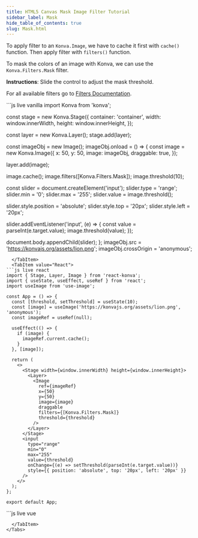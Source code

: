 ```yaml
---
title: HTML5 Canvas Mask Image Filter Tutorial
sidebar_label: Mask
hide_table_of_contents: true
slug: Mask.html
---
```


To apply filter to an `Konva.Image`, we have to cache it first with `cache()` function. Then apply filter with `filters()` function.

To mask the colors of an image with Konva, we can use the
`Konva.Filters.Mask` filter.

**Instructions**: Slide the control to adjust the mask threshold.

For all available filters go to [Filters Documentation](/api/Konva.Filters.html).


<Tabs>
  <TabItem value="Vanilla" default>
```js live vanilla
import Konva from 'konva';

const stage = new Konva.Stage({
  container: 'container',
  width: window.innerWidth,
  height: window.innerHeight,
});

const layer = new Konva.Layer();
stage.add(layer);

const imageObj = new Image();
imageObj.onload = () => {
  const image = new Konva.Image({
    x: 50,
    y: 50,
    image: imageObj,
    draggable: true,
  });

  layer.add(image);

  image.cache();
  image.filters([Konva.Filters.Mask]);
  image.threshold(10);

  const slider = document.createElement('input');
  slider.type = 'range';
  slider.min = '0';
  slider.max = '255';
  slider.value = image.threshold();

  slider.style.position = 'absolute';
  slider.style.top = '20px';
  slider.style.left = '20px';

  slider.addEventListener('input', (e) => {
    const value = parseInt(e.target.value);
    image.threshold(value);
  });

  document.body.appendChild(slider);
};
imageObj.src = 'https://konvajs.org/assets/lion.png';
imageObj.crossOrigin = 'anonymous';
```
  </TabItem>
  <TabItem value="React">
```js live react
import { Stage, Layer, Image } from 'react-konva';
import { useState, useEffect, useRef } from 'react';
import useImage from 'use-image';

const App = () => {
  const [threshold, setThreshold] = useState(10);
  const [image] = useImage('https://konvajs.org/assets/lion.png', 'anonymous');
  const imageRef = useRef(null);

  useEffect(() => {
    if (image) {
      imageRef.current.cache();
    }
  }, [image]);

  return (
    <>
      <Stage width={window.innerWidth} height={window.innerHeight}>
        <Layer>
          <Image
            ref={imageRef}
            x={50}
            y={50}
            image={image}
            draggable
            filters={[Konva.Filters.Mask]}
            threshold={threshold}
          />
        </Layer>
      </Stage>
      <input
        type="range"
        min="0"
        max="255"
        value={threshold}
        onChange={(e) => setThreshold(parseInt(e.target.value))}
        style={{ position: 'absolute', top: '20px', left: '20px' }}
      />
    </>
  );
};

export default App;
```
  </TabItem>
  <TabItem value="Vue">
```js live vue
<template>
  <div>
    <v-stage :config="stageSize">
      <v-layer>
        <v-image
          ref="imageNode"
          :config="{
            x: 50,
            y: 50,
            image: image,
            draggable: true,
            filters: [Konva.Filters.Mask],
            threshold: threshold,
          }"
        />
      </v-layer>
    </v-stage>
    <input
      type="range"
      min="0"
      max="255"
      :value="threshold"
      @input="handleSlider"
      style="position: absolute; top: 20px; left: 20px"
    />
  </div>
</template>

<script setup>
import { ref, watch, nextTick } from 'vue';
import { useImage } from 'vue-konva';
import Konva from 'konva';

const stageSize = {
  width: window.innerWidth,
  height: window.innerHeight,
};

const threshold = ref(10);
const imageNode = ref(null);
const [image] = useImage('https://konvajs.org/assets/lion.png', 'anonymous');

watch(image, async (newImage) => {
  if (newImage) {
    // wait for the next DOM update
    await nextTick();
    // now the image component is fully updated
    imageNode.value.getNode().cache();
  }
});

const handleSlider = (e) => {
  threshold.value = parseInt(e.target.value);
};
</script>
```
  </TabItem>
</Tabs>
